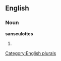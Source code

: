 ==English==

===Noun===
'''sansculottes'''

# {{plural of|[[sansculotte]]}}

[[Category:English plurals]]
